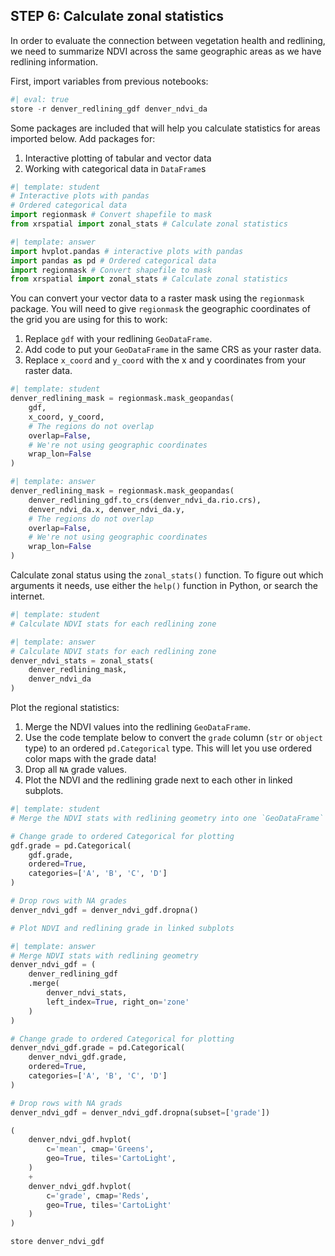 ## STEP 6: Calculate zonal statistics

In order to evaluate the connection between vegetation health and redlining, we need to summarize NDVI across the same geographic areas as we have redlining information.

::: {.content-visible when-format="ipynb"}
First, import variables from previous notebooks:
```python
#| eval: true
store -r denver_redlining_gdf denver_ndvi_da
```
:::

::: {.callout-task title='Import packages'}
Some packages are included that will help you calculate statistics for areas imported below. Add packages for:

  1. Interactive plotting of tabular and vector data
  2. Working with categorical data in `DataFrame`s
:::

```python
#| template: student
# Interactive plots with pandas
# Ordered categorical data
import regionmask # Convert shapefile to mask
from xrspatial import zonal_stats # Calculate zonal statistics
```

::: {.content-visible when-format="html"}
```python
#| template: answer
import hvplot.pandas # interactive plots with pandas
import pandas as pd # Ordered categorical data
import regionmask # Convert shapefile to mask
from xrspatial import zonal_stats # Calculate zonal statistics
```
:::


::: {.callout-task title='Convert vector to raster'}
You can convert your vector data to a raster mask using the `regionmask` package. You will need to give `regionmask` the geographic coordinates of the grid you are using for this to work:

  1. Replace `gdf` with your redlining `GeoDataFrame`.
  2. Add code to put your `GeoDataFrame` in the same CRS as your raster data.
  2. Replace `x_coord` and `y_coord` with the x and y coordinates from your raster data.
:::

```python
#| template: student
denver_redlining_mask = regionmask.mask_geopandas(
    gdf,
    x_coord, y_coord,
    # The regions do not overlap
    overlap=False,
    # We're not using geographic coordinates
    wrap_lon=False
)
```

::: {.content-visible when-format="html"}
```python
#| template: answer
denver_redlining_mask = regionmask.mask_geopandas(
    denver_redlining_gdf.to_crs(denver_ndvi_da.rio.crs),
    denver_ndvi_da.x, denver_ndvi_da.y,
    # The regions do not overlap
    overlap=False,
    # We're not using geographic coordinates
    wrap_lon=False
)
```
:::

::: {.callout-task title='Calculate zonal statistics'}
Calculate zonal status using the `zonal_stats()` function. To figure out which arguments it needs, use either the `help()` function in Python, or search the internet.
:::

```python
#| template: student
# Calculate NDVI stats for each redlining zone

```

::: {.content-visible when-format="html"}
```python
#| template: answer
# Calculate NDVI stats for each redlining zone
denver_ndvi_stats = zonal_stats(
    denver_redlining_mask, 
    denver_ndvi_da
)
```
:::

::: {.callout-task title='Plot regional statistics'}
Plot the regional statistics:

  1. Merge the NDVI values into the redlining `GeoDataFrame`.
  2. Use the code template below to convert the `grade` column (`str` or `object` type) to an ordered `pd.Categorical` type. This will let you use ordered color maps with the grade data!
  3. Drop all `NA` grade values.
  4. Plot the NDVI and the redlining grade next to each other in linked subplots.
:::

```python
#| template: student
# Merge the NDVI stats with redlining geometry into one `GeoDataFrame`

# Change grade to ordered Categorical for plotting
gdf.grade = pd.Categorical(
    gdf.grade,
    ordered=True,
    categories=['A', 'B', 'C', 'D']
)

# Drop rows with NA grades
denver_ndvi_gdf = denver_ndvi_gdf.dropna()

# Plot NDVI and redlining grade in linked subplots
```

::: {.content-visible when-format="html"}
```python
#| template: answer
# Merge NDVI stats with redlining geometry
denver_ndvi_gdf = (
    denver_redlining_gdf
    .merge(
        denver_ndvi_stats,
        left_index=True, right_on='zone'
    )
)

# Change grade to ordered Categorical for plotting
denver_ndvi_gdf.grade = pd.Categorical(
    denver_ndvi_gdf.grade,
    ordered=True,
    categories=['A', 'B', 'C', 'D']
)

# Drop rows with NA grads
denver_ndvi_gdf = denver_ndvi_gdf.dropna(subset=['grade'])

(
    denver_ndvi_gdf.hvplot(
        c='mean', cmap='Greens',
        geo=True, tiles='CartoLight',
    )
    +
    denver_ndvi_gdf.hvplot(
        c='grade', cmap='Reds',
        geo=True, tiles='CartoLight'
    )
)
```
:::

::: {.content-visible when-format="ipynb"}
```python
store denver_ndvi_gdf
```
:::